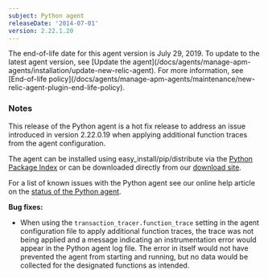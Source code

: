 ```yaml
---
subject: Python agent
releaseDate: '2014-07-01'
version: 2.22.1.20
---
```


<Callout variant="important">
  The end-of-life date for this agent version is July 29, 2019. To update to the latest agent version, see [Update the agent](/docs/agents/manage-apm-agents/installation/update-new-relic-agent). For more information, see [End-of-life policy](/docs/agents/manage-apm-agents/maintenance/new-relic-agent-plugin-end-life-policy).
</Callout>

### Notes

This release of the Python agent is a hot fix release to address an issue introduced in version 2.22.0.19 when applying additional function traces from the agent configuration.

The agent can be installed using easy_install/pip/distribute via the [Python Package Index](https://pypi.python.org/pypi/newrelic) or can be downloaded directly from our [download site](https://download.newrelic.com/python_agent/release/).

For a list of known issues with the Python agent see our online help article on the [status of the Python agent](https://newrelic.com/docs/python/status-of-python-agent).

**Bug fixes:**

* When using the `transaction_tracer.function_trace` setting in the agent configuration file to apply additional function traces, the trace was not being applied and a message indicating an instrumentation error would appear in the Python agent log file. The error in itself would not have prevented the agent from starting and running, but no data would be collected for the designated functions as intended.
